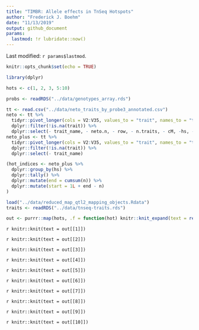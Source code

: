 ```yaml
---
title: "TIMBR: Allele effects in TnSeq Hotspots"
author: "Frederick J. Boehm"
date: "11/13/2019"
output: github_document
params:
  lastmod: !r lubridate::now()
---
```


Last modified: `r params$lastmod`.

```r
knitr::opts_chunk$set(echo = TRUE)
```

```r
library(dplyr)
```

```r
hots <- c(1, 2, 3, 5:10)
```


```r
probs <- readRDS("../data/genotypes_array.rds")
```

```r
tt <- read.csv("../data/neto_traits_by_probe3_annotated.csv")
neto <- tt %>%
  tidyr::pivot_longer(cols = V2:V35, values_to = "trait", names_to = "trait_name") %>%
  dplyr::filter(!is.na(trait)) %>%
  dplyr::select(- trait_name, - neto.n, - row, - n.traits, - cM, -hs, - chr)
neto_plus <- tt %>%
  tidyr::pivot_longer(cols = V2:V35, values_to = "trait", names_to = "trait_name") %>%
  dplyr::filter(!is.na(trait)) %>%
  dplyr::select(- trait_name)
```

```r
(hot_indices <- neto_plus %>%
  dplyr::group_by(hs) %>%
  dplyr::tally() %>%
  dplyr::mutate(end = cumsum(n)) %>%
  dplyr::mutate(start = 1L + end - n)
)
```

```r
load("../data/reduced_map_qtl2_mapping_objects.Rdata")
traits <- readRDS("../data/tnseq-traits.rds")
```


```r
out <- purrr::map(hots, .f = function(hot) knitr::knit_expand(text = readLines(here::here("Rmd", "tnseq-timbr-hotspots-small-one.Rmd"))))
```

`r knitr::knit(text = out[[1]])`


`r knitr::knit(text = out[[2]])`


`r knitr::knit(text = out[[3]])`


`r knitr::knit(text = out[[4]])`


`r knitr::knit(text = out[[5]])`

`r knitr::knit(text = out[[6]])`

`r knitr::knit(text = out[[7]])`


`r knitr::knit(text = out[[8]])`


`r knitr::knit(text = out[[9]])`

`r knitr::knit(text = out[[10]])`

